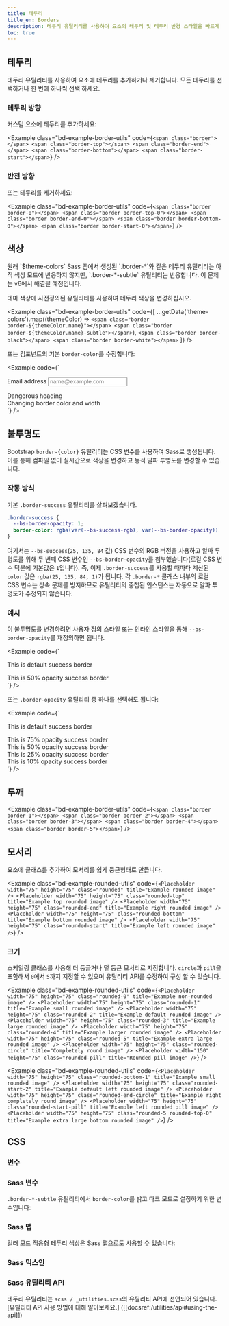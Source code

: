```yaml
---
title: 테두리
title_en: Borders
description: 테두리 유틸리티를 사용하여 요소의 테두리 및 테두리 반경 스타일을 빠르게 지정합니다. 이미지, 버튼 또는 기타 요소에 적합합니다.
toc: true
---
```



## 테두리

테두리 유틸리티를 사용하여 요소에 테두리를 추가하거나 제거합니다. 모든 테두리를 선택하거나 한 번에 하나씩 선택 하세요.

### 테두리 방향

커스텀 요소에 테두리를 추가하세요:

<Example class="bd-example-border-utils" code={`<span class="border"></span>
<span class="border-top"></span>
<span class="border-end"></span>
<span class="border-bottom"></span>
<span class="border-start"></span>`} />

### 반전 방향

또는 테두리를 제거하세요:

<Example class="bd-example-border-utils" code={`<span class="border border-0"></span>
<span class="border border-top-0"></span>
<span class="border border-end-0"></span>
<span class="border border-bottom-0"></span>
<span class="border border-start-0"></span>`} />

## 색상

<Callout type="info">
원래 `$theme-colors` Sass 맵에서 생성된 `.border-*`와 같은 테두리 유틸리티는 아직 색상 모드에 반응하지 않지만, `.border-*-subtle` 유틸리티는 반응합니다. 이 문제는 v6에서 해결될 예정입니다.
</Callout>

테마 색상에 사전정의된 유틸리티를 사용하여 테두리 색상을 변경하십시오.

<Example class="bd-example-border-utils" code={[
  ...getData('theme-colors').map((themeColor) => `<span class="border border-${themeColor.name}"></span>
<span class="border border-${themeColor.name}-subtle"></span>`),
  `<span class="border border-black"></span>
<span class="border border-white"></span>`
]} />

또는 컴포넌트의 기본 `border-color`를 수정합니다:

<Example code={`<div class="mb-4">
  <label for="exampleFormControlInput1" class="form-label">Email address</label>
  <input type="email" class="form-control border-success" id="exampleFormControlInput1" placeholder="name@example.com">
</div>

<div class="h4 pb-2 mb-4 text-danger border-bottom border-danger">
  Dangerous heading
</div>

<div class="p-3 bg-info bg-opacity-10 border border-info border-start-0 rounded-end">
  Changing border color and width
</div>`} />

## 불투명도

<AddedIn version="5.2.0" />

Bootstrap `border-{color}` 유틸리티는 CSS 변수를 사용하여 Sass로 생성됩니다. 이를 통해 컴파일 없이 실시간으로 색상을 변경하고 동적 알파 투명도를 변경할 수 있습니다.

### 작동 방식

기본 `.border-success` 유틸리티를 살펴보겠습니다.

```css
.border-success {
  --bs-border-opacity: 1;
  border-color: rgba(var(--bs-success-rgb), var(--bs-border-opacity)) !important;
}
```

여기서는 `--bs-success`(`25, 135, 84` 값) CSS 변수의 RGB 버전을 사용하고 알파 투명도를 위해 두 번째 CSS 변수인 `--bs-border-opacity`를 첨부했습니다(로컬 CSS 변수 덕분에 기본값은 `1`입니다). 즉, 이제 `.border-success`를 사용할 때마다 계산된 `color` 값은 `rgba(25, 135, 84, 1)`가 됩니다. 각 `.border-*` 클래스 내부의 로컬 CSS 변수는 상속 문제를 방지하므로 유틸리티의 중첩된 인스턴스는 자동으로 알파 투명도가 수정되지 않습니다.

### 예시

이 불투명도를 변경하려면 사용자 정의 스타일 또는 인라인 스타일을 통해 `--bs-border-opacity`를 재정의하면 됩니다.

<Example code={`<div class="border border-success p-2 mb-2">This is default success border</div>
<div class="border border-success p-2" style="--bs-border-opacity: .5;">This is 50% opacity success border</div>`} />

또는 `.border-opacity` 유틸리티 중 하나를 선택해도 됩니다:

<Example code={`<div class="border border-success p-2 mb-2">This is default success border</div>
<div class="border border-success p-2 mb-2 border-opacity-75">This is 75% opacity success border</div>
<div class="border border-success p-2 mb-2 border-opacity-50">This is 50% opacity success border</div>
<div class="border border-success p-2 mb-2 border-opacity-25">This is 25% opacity success border</div>
<div class="border border-success p-2 border-opacity-10">This is 10% opacity success border</div>`} />

## 두깨

<Example class="bd-example-border-utils" code={`<span class="border border-1"></span>
<span class="border border-2"></span>
<span class="border border-3"></span>
<span class="border border-4"></span>
<span class="border border-5"></span>`} />

## 모서리

요소에 클래스를 추가하여 모서리를 쉽게 둥근형태로 만듭니다.

<Example class="bd-example-rounded-utils" code={`<Placeholder width="75" height="75" class="rounded" title="Example rounded image" />
<Placeholder width="75" height="75" class="rounded-top" title="Example top rounded image" />
<Placeholder width="75" height="75" class="rounded-end" title="Example right rounded image" />
<Placeholder width="75" height="75" class="rounded-bottom" title="Example bottom rounded image" />
<Placeholder width="75" height="75" class="rounded-start" title="Example left rounded image" />`} />

### 크기

스케일링 클래스를 사용해 더 둥글거나 덜 둥근 모서리로 지정합니다. `circle`과 `pill`을 포함해서 `0`에서 `5`까지 지정할 수 있으며 유틸리티 API를 수정하여 구성 할 수 있습니다.

<Example class="bd-example-rounded-utils" code={`<Placeholder width="75" height="75" class="rounded-0" title="Example non-rounded image" />
<Placeholder width="75" height="75" class="rounded-1" title="Example small rounded image" />
<Placeholder width="75" height="75" class="rounded-2" title="Example default rounded image" />
<Placeholder width="75" height="75" class="rounded-3" title="Example large rounded image" />
<Placeholder width="75" height="75" class="rounded-4" title="Example larger rounded image" />
<Placeholder width="75" height="75" class="rounded-5" title="Example extra large rounded image" />
<Placeholder width="75" height="75" class="rounded-circle" title="Completely round image" />
<Placeholder width="150" height="75" class="rounded-pill" title="Rounded pill image" />`} />

<Example class="bd-example-rounded-utils" code={`<Placeholder width="75" height="75" class="rounded-bottom-1" title="Example small rounded image" />
<Placeholder width="75" height="75" class="rounded-start-2" title="Example default left rounded image" />
<Placeholder width="75" height="75" class="rounded-end-circle" title="Example right completely round image" />
<Placeholder width="75" height="75" class="rounded-start-pill" title="Example left rounded pill image" />
<Placeholder width="75" height="75" class="rounded-5 rounded-top-0" title="Example extra large bottom rounded image" />`} />

## CSS

### 변수

<AddedIn version="5.2.0" />

<ScssDocs name="root-border-var" file="scss/_root.scss" />

### Sass 변수

<ScssDocs name="border-variables" file="scss/_variables.scss" />

<ScssDocs name="border-radius-variables" file="scss/_variables.scss" />

`.border-*-subtle` 유틸리티에서 `border-color`를 밝고 다크 모드로 설정하기 위한 변수입니다:

<ScssDocs name="theme-border-subtle-variables" file="scss/_variables.scss" />

<ScssDocs name="theme-border-subtle-dark-variables" file="scss/_variables-dark.scss" />

### Sass 맵

컬러 모드 적응형 테두리 색상은 Sass 맵으로도 사용할 수 있습니다:

<ScssDocs name="theme-border-subtle-map" file="scss/_maps.scss" />

<ScssDocs name="theme-border-subtle-dark-map" file="scss/_maps.scss" />

### Sass 믹스인

<ScssDocs name="border-radius-mixins" file="scss/mixins/_border-radius.scss" />

### Sass 유틸리티 API

테두리 유틸리티는 `scss / _utilities.scss`의 유틸리티 API에 선언되어 있습니다. [유틸리티 API 사용 방법에 대해 알아보세요.] ([[docsref:/utilities/api#using-the-api]])

<ScssDocs name="utils-borders" file="scss/_utilities.scss" />

<ScssDocs name="utils-border-radius" file="scss/_utilities.scss" />

